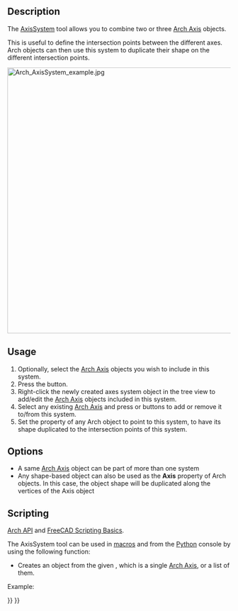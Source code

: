 <languages/>
<translate>

<!--T:16-->
{{Docnav
|[[Arch_Axis|Axis]]
|[[Arch_Grid|Grid]]
|[[BIM_Workbench|BIM]]
|IconL=Arch_Axis.svg
|IconR=Arch_Grid.svg
|IconC=Workbench_BIM.svg
}}

<!--T:1-->
{{GuiCommand
|Name=Arch AxisSystem
|MenuLocation=Annotation → Axis System
|Workbenches=[[BIM_Workbench|BIM]]
|SeeAlso=[[Arch_Axis|Arch Axis]], [[Arch_Grid|Arch Grid]]
}}

==Description== <!--T:2-->

<!--T:3-->
The [[Arch AxisSystem|AxisSystem]] tool allows you to combine two or three [[Arch Axis|Arch Axis]] objects.

<!--T:15-->
This is useful to define the intersection points between the different axes. Arch objects can then use this system to duplicate their shape on the different intersection points.

</translate>
[[Image:Arch AxisSystem example.jpg|600px]]
<translate>
<!--T:5-->
{{Caption|Three [[Arch_Axis|Arch Axis]] objects combined into one [[Arch AxisSystem|Arch AxisSystem]]. An [[Arch Structure|Arch Structure]] object uses this system as its {{PropertyData|Axis}} property, to have its shape duplicated at each intersection point.}}

==Usage== <!--T:6-->

<!--T:7-->
# Optionally, select the [[Arch_Axis|Arch Axis]] objects you wish to include in this system.
# Press the {{Button|[[Image:Arch_AxisSystem.svg|16px]] [[Arch_AxisSystem|Axis System]]}} button.
# Right-click the newly created axes system object in the tree view to add/edit the [[Arch_Axis|Arch Axis]] objects included in this system.
# Select any existing [[Arch Axis]] and press {{Button|[[Image:Arch_Add.svg|16px]] [[Arch_Add|Add]]}} or {{Button|[[Image:Arch_Remove.svg|16px]] [[Arch_Remove|Remove]]}} buttons to add or remove it to/from this system.
# Set the {{PropertyData|Axis}} property of any Arch object to point to this system, to have its shape duplicated to the intersection points of this system.

==Options== <!--T:8-->

<!--T:9-->
* A same [[Arch_Axis|Arch Axis]] object can be part of more than one system
* Any shape-based object can also be used as the '''Axis''' property of Arch objects. In this case, the object shape will be duplicated along the vertices of the Axis object

==Scripting== <!--T:19-->

<!--T:10-->
{{Emphasis|See also:}} [[Arch_API|Arch API]] and [[FreeCAD_Scripting_Basics|FreeCAD Scripting Basics]].

<!--T:11-->
The AxisSystem tool can be used in [[Macros|macros]] and from the [[Python|Python]] console by using the following function:
</translate>
{{Code|code=
AxisSystem = makeAxisSystem(axes, name="Axis System")
}}
<translate>

<!--T:12-->
* Creates an {{incode|AxisSystem}} object from the given {{incode|axes}}, which is a single [[Arch_Axis|Arch Axis]], or a list of them.

<!--T:13-->
Example:
</translate>
{{Code|code=
import Draft, Arch

Axes = Arch.makeAxis(5, 1000)

Axes.ViewObject.LineWidth = 3
Axes.ViewObject.BubbleSize = 200
Axes.ViewObject.FontSize = 150

Axes2 = Arch.makeAxis(6, 500)

Axes2.ViewObject.LineWidth = 2
Axes2.ViewObject.BubbleSize = 200
Axes2.ViewObject.FontSize = 150
Axes2.ViewObject.NumberingStyle = "A,B,C"
FreeCAD.ActiveDocument.recompute()

Axes2.Length = 6000
Draft.rotate(Axes2, -90)
Draft.move(Axes2, FreeCAD.Vector(-1000, 2500, 0))
FreeCAD.ActiveDocument.recompute()

AxisSystem = Arch.makeAxisSystem([Axes, Axes2])

Structure = Arch.makeStructure(length=200, width=200, height=100)
Draft.move(Structure, FreeCAD.Vector(-100, 0, 0))
Structure.Axis = AxisSystem
FreeCAD.ActiveDocument.recompute()
}}
<translate>


<!--T:14-->
{{Docnav
|[[Arch_Axis|Axis]]
|[[Arch_Grid|Grid]]
|[[BIM_Workbench|BIM]]
|IconL=Arch_Axis.svg
|IconR=Arch_Grid.svg
|IconC=Workbench_BIM.svg
}}

</translate>
{{BIM_Tools_navi{{#translation:}}}}
{{Userdocnavi{{#translation:}}}}
